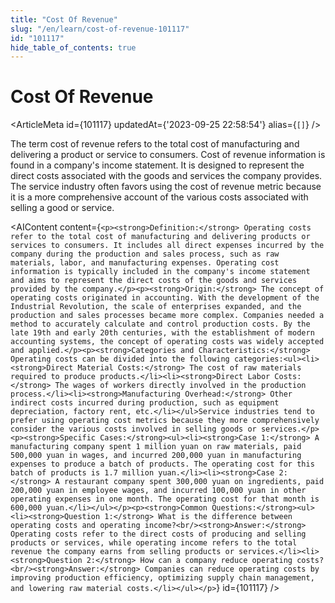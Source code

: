 ```yaml
---
title: "Cost Of Revenue"
slug: "/en/learn/cost-of-revenue-101117"
id: "101117"
hide_table_of_contents: true
---
```



# Cost Of Revenue

<ArticleMeta id={101117} updatedAt={'2023-09-25 22:58:54'} alias={`[]`} />
<div className='border-solid border-b border-t-0 my-4 border-[var(--ifm-color-gray-300)]' />

The term cost of revenue refers to the total cost of manufacturing and delivering a product or service to consumers. Cost of revenue information is found in a company's income statement. It is designed to represent the direct costs associated with the goods and services the company provides. The service industry often favors using the cost of revenue metric because it is a more comprehensive account of the various costs associated with selling a good or service.

<AIContent content={`<p><strong>Definition:</strong> Operating costs refer to the total cost of manufacturing and delivering products or services to consumers. It includes all direct expenses incurred by the company during the production and sales process, such as raw materials, labor, and manufacturing expenses. Operating cost information is typically included in the company's income statement and aims to represent the direct costs of the goods and services provided by the company.</p><p><strong>Origin:</strong> The concept of operating costs originated in accounting. With the development of the Industrial Revolution, the scale of enterprises expanded, and the production and sales processes became more complex. Companies needed a method to accurately calculate and control production costs. By the late 19th and early 20th centuries, with the establishment of modern accounting systems, the concept of operating costs was widely accepted and applied.</p><p><strong>Categories and Characteristics:</strong> Operating costs can be divided into the following categories:<ul><li><strong>Direct Material Costs:</strong> The cost of raw materials required to produce products.</li><li><strong>Direct Labor Costs:</strong> The wages of workers directly involved in the production process.</li><li><strong>Manufacturing Overhead:</strong> Other indirect costs incurred during production, such as equipment depreciation, factory rent, etc.</li></ul>Service industries tend to prefer using operating cost metrics because they more comprehensively consider the various costs involved in selling goods or services.</p><p><strong>Specific Cases:</strong><ul><li><strong>Case 1:</strong> A manufacturing company spent 1 million yuan on raw materials, paid 500,000 yuan in wages, and incurred 200,000 yuan in manufacturing expenses to produce a batch of products. The operating cost for this batch of products is 1.7 million yuan.</li><li><strong>Case 2:</strong> A restaurant company spent 300,000 yuan on ingredients, paid 200,000 yuan in employee wages, and incurred 100,000 yuan in other operating expenses in one month. The operating cost for that month is 600,000 yuan.</li></ul></p><p><strong>Common Questions:</strong><ul><li><strong>Question 1:</strong> What is the difference between operating costs and operating income?<br/><strong>Answer:</strong> Operating costs refer to the direct costs of producing and selling products or services, while operating income refers to the total revenue the company earns from selling products or services.</li><li><strong>Question 2:</strong> How can a company reduce operating costs?<br/><strong>Answer:</strong> Companies can reduce operating costs by improving production efficiency, optimizing supply chain management, and lowering raw material costs.</li></ul></p>`} id={101117} />
